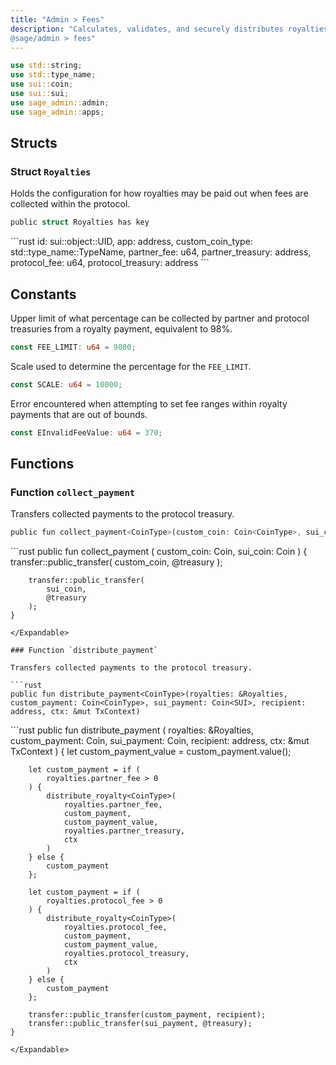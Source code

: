 ```yaml
---
title: "Admin > Fees"
description: "Calculates, validates, and securely distributes royalties and fees according to economic parameters.
@sage/admin > fees"
---
```


```rust
use std::string;
use std::type_name;
use sui::coin;
use sui::sui;
use sage_admin::admin;
use sage_admin::apps;
```

## Structs

### Struct `Royalties`

Holds the configuration for how royalties may be paid out when fees are collected within the protocol.

```rust
public struct Royalties has key
```

<Expandable title="Fields">
  ```rust
    id: sui::object::UID,
    app: address,
    custom_coin_type: std::type_name::TypeName,
    partner_fee: u64,
    partner_treasury: address,
    protocol_fee: u64,
    protocol_treasury: address
  ```
</Expandable>

## Constants

Upper limit of what percentage can be collected by partner and protocol treasuries from a royalty payment, equivalent to 98%.

```rust
const FEE_LIMIT: u64 = 9800;
```

Scale used to determine the percentage for the `FEE_LIMIT`.

```rust
const SCALE: u64 = 10000;
```

Error encountered when attempting to set fee ranges within royalty payments that are out of bounds.

```rust
const EInvalidFeeValue: u64 = 370;
```

## Functions

### Function `collect_payment`

Transfers collected payments to the protocol treasury.

```rust
public fun collect_payment<CoinType>(custom_coin: Coin<CoinType>, sui_coin: Coin<SUI>)
```

<Expandable title="Implementation">
  ```rust
    public fun collect_payment<CoinType> (
        custom_coin: Coin<CoinType>,
        sui_coin: Coin<SUI>
    ) {
        transfer::public_transfer(
            custom_coin,
            @treasury
        );
  
        transfer::public_transfer(
            sui_coin,
            @treasury
        );
    }
  ```
</Expandable>

### Function `distribute_payment`

Transfers collected payments to the protocol treasury.

```rust
public fun distribute_payment<CoinType>(royalties: &Royalties, custom_payment: Coin<CoinType>, sui_payment: Coin<SUI>, recipient: address, ctx: &mut TxContext)
```

<Expandable title="Implementation">
  ```rust
    public fun distribute_payment<CoinType> (
        royalties: &Royalties,
        custom_payment: Coin<CoinType>,
        sui_payment: Coin<SUI>,
        recipient: address,
        ctx: &mut TxContext
    ) {
        let custom_payment_value = custom_payment.value();
  
        let custom_payment = if (
            royalties.partner_fee > 0
        ) {
            distribute_royalty<CoinType>(
                royalties.partner_fee,
                custom_payment,
                custom_payment_value,
                royalties.partner_treasury,
                ctx
            )
        } else {
            custom_payment
        };
  
        let custom_payment = if (
            royalties.protocol_fee > 0
        ) {
            distribute_royalty<CoinType>(
                royalties.protocol_fee,
                custom_payment,
                custom_payment_value,
                royalties.protocol_treasury,
                ctx
            )
        } else {
            custom_payment
        };
  
        transfer::public_transfer(custom_payment, recipient);
        transfer::public_transfer(sui_payment, @treasury);
    }
  ```
</Expandable>